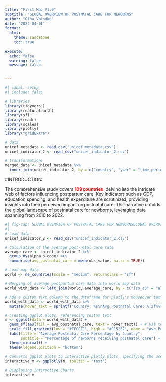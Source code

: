 ```yaml
---
title: "First Map V1.0"
subtitle: "GLOBAL OVERVIEW OF POSTNATAL CARE FOR NEWBORNS"
author: "Olha Volodko"
date: "2024-04-01"
format: 
  html:
    theme: sandstone
    toc: true
  
execute:
  echo: false
  warning: false
  message: false
  

---
```


```r
#| labal: setup
#| include: false

# libraries
library(tidyverse)
library(rnaturalearth)
library(sf)
library(readr)
library(scales)
library(plotly)
library("gridExtra")

# data
unicef_metadata <- read_csv("unicef_metadata.csv") 
unicef_indicator_2 <- read_csv("unicef_indicator_2.csv") 

# transformations
merged_data <- unicef_metadata %>%
  inner_join(unicef_indicator_2, by = c("country", "year" = "time_period"))
```
#INTRODUCTION:


The comprehensive study covers <span style="color: red; font-weight: bold;">109 countries</span>, delving into the intricate web of factors influencing postpartum care. Key indicators such as GDP, education spending, and health expenditure are scrutinized, providing insights into their perceived impact on postnatal care. This narrative unfolds the global landscape of postnatal care for newborns, leveraging data spanning from 2010 to 2022.

```r
#| fig-cap: GLOBAL OVERVIEW OF POSTNATAL CARE FOR NEWBORNSGLOBAL OVERVIEW OF POSTNATAL CARE FOR NEWBORNSGLOBAL OVERVIEW OF POSTNATAL CARE FOR NEWBORNSGLOBAL OVERVIEW OF POSTNATAL CARE FOR NEWBORNS
#| 
# Load data
unicef_indicator_2 <- read_csv("unicef_indicator_2.csv") 

# Calculation of the average post-natal care rate
average_care <- unicef_indicator_2 %>%
  group_by(alpha_3_code) %>%
  summarise(avg_postnatal_care = mean(obs_value, na.rm = TRUE))

# Load map data
world <- ne_countries(scale = "medium", returnclass = "sf")

# Merging of average postpartum care data into world map data
world_with_data <- left_join(world, average_care, by = c("iso_a3" = "alpha_3_code"))

# Add a custom text column to the dataframe for plotly's mouseover text
world_with_data <- world_with_data %>%
  mutate(hover_text = sprintf("Country: %s\nAvg Postnatal Care: %.2f%%", name, avg_postnatal_care))

# Creating ggplot plots, referencing custom text
m <- ggplot(data = world_with_data) +
  geom_sf(aes(fill = avg_postnatal_care, text = hover_text)) + # Use text aesthetic to reference hover_text
  scale_fill_gradient(low = "#FFCCCC", high = "#E15252", name = "Avg Postnatal Care (%)") +
  labs(title = "Average Postnatal Care Percentage by Country",
       subtitle = "Percentage of newborns receiving postnatal care") +
  theme_minimal() +
  theme(legend.position = "bottom")

# Converts ggplot plots to interactive plotly plots, specifying the use of custom mouse hover text
interactive_m <- ggplotly(m, tooltip = "text")

# Displaying Interactive Charts
interactive_m
```

